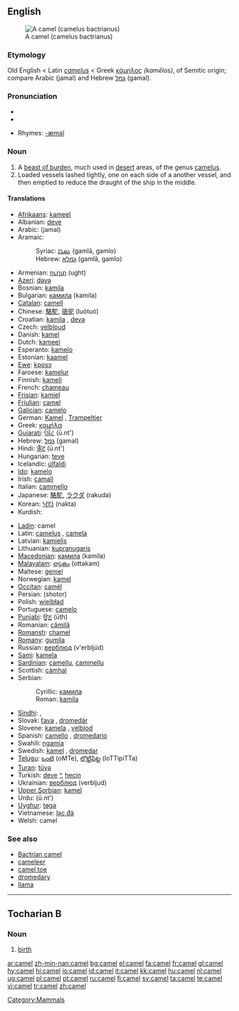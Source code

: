 {{see|camèl|camęl}}
==English==
{{wikipedia}}
[[Image:Camel seitlich trabend.jpg|thumb|right|A camel (camelus bactrianus)]]

===Etymology===
Old English < Latin ''[[camelus]]'' < Greek [[κάμηλος]] ''(kamēlos)'', of Semitic origin; compare Arabic {{ARchar|[[جمل]]}} (jamal) and Hebrew [[גמל]] (gamal).

===Pronunciation===
*{{IPA|/'kæməl/}}
*{{audio|en-us-camel.ogg|Audio (US)}}

*Rhymes: [[Rhymes:English:-æməl|-æməl]]

===Noun===
{{en-noun}}

# A [[beast of burden]], much used in [[desert]] areas, of the genus [[camelus]].
# Loaded vessels lashed tightly, one on each side of a another vessel, and then emptied to reduce the draught of the ship in the middle.

====Translations====
{{top}}
*[[Afrikaans]]: [[kameel]]
*Albanian: [[deve]] {{f}}
*Arabic: {{ARchar|[[جمل]]}} (jamal) {{m}}
*Aramaic:
*:Syriac: [[ܓܡܠܐ]] (gamlā, gamlo) {{c}}
*:Hebrew: [[גמלא]] (gamlā, gamlo) {{c}}
*Armenian: [[ուղտ]] (ught)
*[[Azeri]]: [[dəvə]]
*Bosnian: [[kamila#Bosnian|kamila]] {{f}}
*Bulgarian: [[камила]] (kamila) {{f}}
*[[Catalan]]: [[camell]] {{m}}
*Chinese: [[駱駝]], [[骆驼]] (luòtuó)
*Croatian: [[kamila]] {{f}}, [[deva]] {{f}}
*Czech: [[velbloud]] {{m}}
*Danish: [[kamel]] {{g|Danish}}
*Dutch: [[kameel]] {{m}}
*Esperanto: [[kamelo]]
*Estonian: [[kaamel]]
*[[Ewe]]: [[kposɔ]] {{n}}
*Faroese: [[kamelur]] {{m}}
*Finnish: [[kameli]]
*French: [[chameau]] {{m}}
*[[Frisian]]: [[kamiel]] {{g|Frisian}}
*[[Friulian]]: [[camęl]]
*[[Galician]]: [[camelo]] {{m}}
*German: [[Kamel]] {{n}}, [[Trampeltier]] {{n}}
*Greek: [[καμήλα]] {{f}}
*[[Gujarati]]: [[ઊંટ]] (ū.nt')
*Hebrew: [[גמל]] (gamal) {{m}}
*Hindi: [[ऊँट]] (ū.nt') {{g|Hindi}}
*Hungarian: [[teve]]
*Icelandic: [[úlfaldi]] {{m}}
*[[Ido]]: [[kamelo]]
*Irish: [[camall]] {{m}}
*Italian: [[cammello]] {{m}}
*Japanese: [[駱駝]], [[ラクダ]] (rakuda)
*Korean: [[낙타]] (nakta)
*Kurdish: {{KUchar|[[حوشتر]]}}
{{mid}}
*[[Ladin]]: camel
*Latin: [[camelus]] {{m}}, [[camela]] {{f}}
*Latvian: [[kamielis]] {{g|Latvian}}
*Lithuanian: [[kupranugaris]] {{g|Lithuanian}}
*[[Macedonian]]: [[камила]] (kamila) {{f}}
*[[Malayalam]]: [[ഒട്ടകം]] (ottakam)
*Maltese: [[ġemel]] {{m}}
*Norwegian: [[kamel]] {{m}}
*[[Occitan]]: [[camèl]] {{m}}
*Persian: {{FAchar|[[شتر]]}} (shotor)
*Polish: [[wielbłąd]] {{m}}
*Portuguese: [[camelo]] {{m}}
*[[Punjabi]]: [[ਊਠ]] (ūṭh)
*Romanian: [[cămilă]] {{f}}
*[[Romansh]]: [[chamel]]
*[[Romany]]: [[gumila]] {{f}}
*Russian: [[верблюд]] (v'erbljúd) {{m}}
*[[Sami]]: [[kamela]]
*[[Sardinian]]: [[camellu]], [[cammellu]]
*Scottish: [[càmhal]]
*Serbian:
*:Cyrillic: [[камила#Serbian|камила]] {{f}}
*:Roman: [[kamila#Serbian|kamila]] {{f}}
*[[Sindhi]]: {{SDchar|[[اُٺُ]]}} {{m}}, {{SDchar|[[ڏاچِي]]}} {{m}}
*Slovak: [[ťava]] {{f}}, [[dromedár]] {{m}}
*Slovene: [[kamela]] {{f}}, [[velblod]] {{m}}
*Spanish: [[camello]] {{m}}, [[dromedario]] {{m}}
*Swahili: [[ngamia]]
*Swedish: [[kamel]] {{c}}, [[dromedar]] {{c}}
*[[Telugu]]: [[ఒంటె]] (oMTe), [[లొట్టిపిట్ట]] (loTTipiTTa)
*[[Turan]]: [[tüyə]]
*Turkish: [[deve]] [[:tr:deve|^]], [[hecin]]
*Ukrainian: [[верблюд]] (verbljud) {{m}}
*[[Upper Sorbian]]: [[kamel]]
*Urdu: {{URchar|[[اونٹ|اُونٹ]]}} (ū.nt') {{g|Urdu}}
*[[Uyghur]]: [[tɵgə]]
*Vietnamese: [[lạc đà]]
*Welsh: camel {{m}}
{{bottom}}

===See also===
*[[Bactrian camel]]
*[[cameleer]]
*[[camel toe]]
*[[dromedary]]
*[[llama]]

[[Category:Mammals]]

----

==Tocharian B==

===Noun===
{{infl|txb|noun}}

# [[birth]]

[[ar:camel]]
[[zh-min-nan:camel]]
[[bg:camel]]
[[el:camel]]
[[fa:camel]]
[[fr:camel]]
[[gl:camel]]
[[hy:camel]]
[[hi:camel]]
[[io:camel]]
[[id:camel]]
[[it:camel]]
[[kk:camel]]
[[hu:camel]]
[[nl:camel]]
[[ug:camel]]
[[pl:camel]]
[[pt:camel]]
[[ru:camel]]
[[fi:camel]]
[[sv:camel]]
[[ta:camel]]
[[te:camel]]
[[vi:camel]]
[[tr:camel]]
[[zh:camel]]